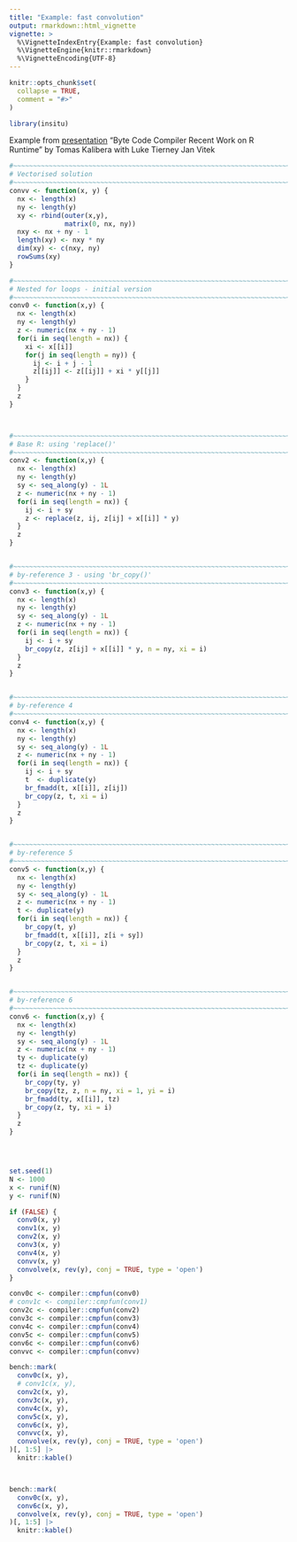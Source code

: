 ```yaml
---
title: "Example: fast convolution"
output: rmarkdown::html_vignette
vignette: >
  %\VignetteIndexEntry{Example: fast convolution}
  %\VignetteEngine{knitr::rmarkdown}
  %\VignetteEncoding{UTF-8}
---
```


```r
knitr::opts_chunk$set(
  collapse = TRUE,
  comment = "#>"
)
```

```r
library(insitu)
```


Example from [presentation](https://www.r-project.org/dsc/2017/slides/tomas_bc.pdf) "Byte Code Compiler Recent Work on R Runtime" by
Tomas Kalibera with Luke Tierney Jan Vitek

```r

#~~~~~~~~~~~~~~~~~~~~~~~~~~~~~~~~~~~~~~~~~~~~~~~~~~~~~~~~~~~~~~~~~~~~~~~~~~~~
# Vectorised solution
#~~~~~~~~~~~~~~~~~~~~~~~~~~~~~~~~~~~~~~~~~~~~~~~~~~~~~~~~~~~~~~~~~~~~~~~~~~~~
convv <- function(x, y) {
  nx <- length(x)
  ny <- length(y)
  xy <- rbind(outer(x,y),
              matrix(0, nx, ny))
  nxy <- nx + ny - 1
  length(xy) <- nxy * ny
  dim(xy) <- c(nxy, ny)
  rowSums(xy)
}

#~~~~~~~~~~~~~~~~~~~~~~~~~~~~~~~~~~~~~~~~~~~~~~~~~~~~~~~~~~~~~~~~~~~~~~~~~~~~
# Nested for loops - initial version
#~~~~~~~~~~~~~~~~~~~~~~~~~~~~~~~~~~~~~~~~~~~~~~~~~~~~~~~~~~~~~~~~~~~~~~~~~~~~
conv0 <- function(x,y) {
  nx <- length(x)
  ny <- length(y)
  z <- numeric(nx + ny - 1)
  for(i in seq(length = nx)) {
    xi <- x[[i]]
    for(j in seq(length = ny)) {
      ij <- i + j - 1
      z[[ij]] <- z[[ij]] + xi * y[[j]]
    }
  }
  z
}



#~~~~~~~~~~~~~~~~~~~~~~~~~~~~~~~~~~~~~~~~~~~~~~~~~~~~~~~~~~~~~~~~~~~~~~~~~~~~
# Base R: using 'replace()'
#~~~~~~~~~~~~~~~~~~~~~~~~~~~~~~~~~~~~~~~~~~~~~~~~~~~~~~~~~~~~~~~~~~~~~~~~~~~~
conv2 <- function(x,y) {
  nx <- length(x)
  ny <- length(y)
  sy <- seq_along(y) - 1L
  z <- numeric(nx + ny - 1)
  for(i in seq(length = nx)) {
    ij <- i + sy
    z <- replace(z, ij, z[ij] + x[[i]] * y)
  }
  z
}


#~~~~~~~~~~~~~~~~~~~~~~~~~~~~~~~~~~~~~~~~~~~~~~~~~~~~~~~~~~~~~~~~~~~~~~~~~~~~
# by-reference 3 - using 'br_copy()'
#~~~~~~~~~~~~~~~~~~~~~~~~~~~~~~~~~~~~~~~~~~~~~~~~~~~~~~~~~~~~~~~~~~~~~~~~~~~~
conv3 <- function(x,y) {
  nx <- length(x)
  ny <- length(y)
  sy <- seq_along(y) - 1L
  z <- numeric(nx + ny - 1)
  for(i in seq(length = nx)) {
    ij <- i + sy
    br_copy(z, z[ij] + x[[i]] * y, n = ny, xi = i)
  }
  z
}


#~~~~~~~~~~~~~~~~~~~~~~~~~~~~~~~~~~~~~~~~~~~~~~~~~~~~~~~~~~~~~~~~~~~~~~~~~~~~
# by-reference 4
#~~~~~~~~~~~~~~~~~~~~~~~~~~~~~~~~~~~~~~~~~~~~~~~~~~~~~~~~~~~~~~~~~~~~~~~~~~~~
conv4 <- function(x,y) {
  nx <- length(x)
  ny <- length(y)
  sy <- seq_along(y) - 1L
  z <- numeric(nx + ny - 1)
  for(i in seq(length = nx)) {
    ij <- i + sy
    t  <- duplicate(y)
    br_fmadd(t, x[[i]], z[ij])
    br_copy(z, t, xi = i)
  }
  z
}


#~~~~~~~~~~~~~~~~~~~~~~~~~~~~~~~~~~~~~~~~~~~~~~~~~~~~~~~~~~~~~~~~~~~~~~~~~~~~
# by-reference 5
#~~~~~~~~~~~~~~~~~~~~~~~~~~~~~~~~~~~~~~~~~~~~~~~~~~~~~~~~~~~~~~~~~~~~~~~~~~~~
conv5 <- function(x,y) {
  nx <- length(x)
  ny <- length(y)
  sy <- seq_along(y) - 1L
  z <- numeric(nx + ny - 1)
  t <- duplicate(y)
  for(i in seq(length = nx)) {
    br_copy(t, y)
    br_fmadd(t, x[[i]], z[i + sy])
    br_copy(z, t, xi = i)
  }
  z
}


#~~~~~~~~~~~~~~~~~~~~~~~~~~~~~~~~~~~~~~~~~~~~~~~~~~~~~~~~~~~~~~~~~~~~~~~~~~~~
# by-reference 6
#~~~~~~~~~~~~~~~~~~~~~~~~~~~~~~~~~~~~~~~~~~~~~~~~~~~~~~~~~~~~~~~~~~~~~~~~~~~~
conv6 <- function(x,y) {
  nx <- length(x)
  ny <- length(y)
  sy <- seq_along(y) - 1L
  z <- numeric(nx + ny - 1)
  ty <- duplicate(y)
  tz <- duplicate(y)
  for(i in seq(length = nx)) {
    br_copy(ty, y)
    br_copy(tz, z, n = ny, xi = 1, yi = i)
    br_fmadd(ty, x[[i]], tz)
    br_copy(z, ty, xi = i)
  }
  z
}




set.seed(1)
N <- 1000
x <- runif(N)
y <- runif(N)

if (FALSE) {
  conv0(x, y)
  conv1(x, y)
  conv2(x, y)
  conv3(x, y)
  conv4(x, y)
  convv(x, y)
  convolve(x, rev(y), conj = TRUE, type = 'open')
}

conv0c <- compiler::cmpfun(conv0)
# conv1c <- compiler::cmpfun(conv1)
conv2c <- compiler::cmpfun(conv2)
conv3c <- compiler::cmpfun(conv3)
conv4c <- compiler::cmpfun(conv4)
conv5c <- compiler::cmpfun(conv5)
conv6c <- compiler::cmpfun(conv6)
convvc <- compiler::cmpfun(convv)

bench::mark(
  conv0c(x, y),
  # conv1c(x, y),
  conv2c(x, y),
  conv3c(x, y),
  conv4c(x, y),
  conv5c(x, y),
  conv6c(x, y),
  convvc(x, y),
  convolve(x, rev(y), conj = TRUE, type = 'open')
)[, 1:5] |>
  knitr::kable()



bench::mark(
  conv0c(x, y),
  conv6c(x, y),
  convolve(x, rev(y), conj = TRUE, type = 'open')
)[, 1:5] |>
  knitr::kable()


```

